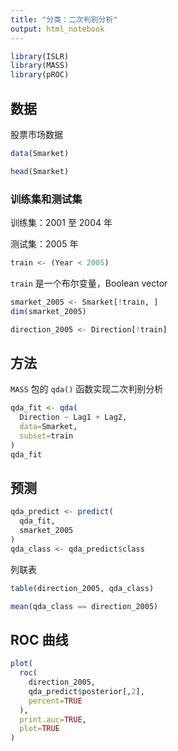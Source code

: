 ```yaml
---
title: "分类：二次判别分析"
output: html_notebook
---
```


```r
library(ISLR)
library(MASS)
library(pROC)
```

## 数据

股票市场数据

```r
data(Smarket)
```

```r
head(Smarket)
```

### 训练集和测试集

训练集：2001 至 2004 年

测试集：2005 年

```r
train <- (Year < 2005)
```

`train` 是一个布尔变量，Boolean vector

```r
smarket_2005 <- Smarket[!train, ]
dim(smarket_2005)
```


```r
direction_2005 <- Direction[!train]
```

## 方法

`MASS` 包的 `qda()` 函数实现二次判别分析

```r
qda_fit <- qda(
  Direction ~ Lag1 + Lag2,
  data=Smarket,
  subset=train
)
qda_fit
```

## 预测

```r
qda_predict <- predict(
  qda_fit,
  smarket_2005
)
qda_class <- qda_predict$class
```

列联表

```r
table(direction_2005, qda_class)
```

```r
mean(qda_class == direction_2005)
```

## ROC 曲线

```r
plot(
  roc(
    direction_2005,
    qda_predict$posterior[,2],
    percent=TRUE
  ),
  print.auc=TRUE,
  plot=TRUE
)
```